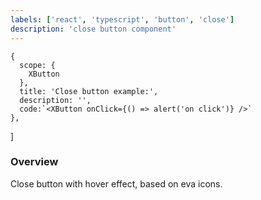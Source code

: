 ```yaml
---
labels: ['react', 'typescript', 'button', 'close']
description: 'close button component'
---
```


    {
      scope: {
        XButton
      },
      title: 'Close button example:',
      description: '',
      code:`<XButton onClick={() => alert('on click')} />`
    },
]

### Overview

Close button with hover effect, based on eva icons.  